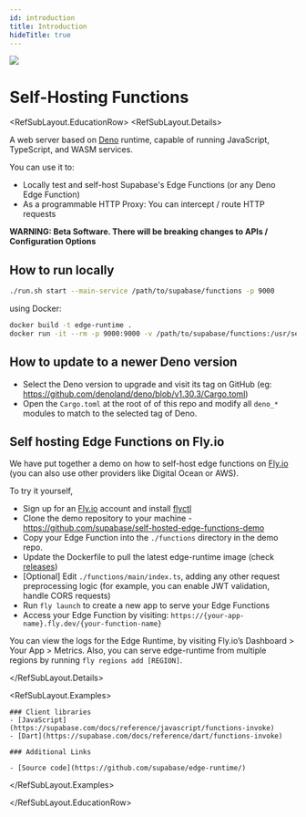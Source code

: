 ```yaml
---
id: introduction
title: Introduction
hideTitle: true
---
```


<div className="flex items-start gap-6 not-prose" id="introduction">
  <img src="/docs/img/icons/menu/reference-analytics.svg" className="w-8 h-8 rounded" />
  <div className="flex flex-col gap-2">
    <h1 className="text-3xl text-scale-1200 m-0">Self-Hosting Functions</h1>
  </div>
</div>

<RefSubLayout.EducationRow>
  <RefSubLayout.Details>

A web server based on [Deno](https://deno.land) runtime, capable of running JavaScript, TypeScript, and WASM services.

You can use it to:

- Locally test and self-host Supabase's Edge Functions (or any Deno Edge Function)
- As a programmable HTTP Proxy: You can intercept / route HTTP requests

**WARNING: Beta Software. There will be breaking changes to APIs / Configuration Options**

## How to run locally

```bash
./run.sh start --main-service /path/to/supabase/functions -p 9000
```

using Docker:

```bash
docker build -t edge-runtime .
docker run -it --rm -p 9000:9000 -v /path/to/supabase/functions:/usr/services supabase/edge-runtime start --main-service /usr/services
```

## How to update to a newer Deno version

- Select the Deno version to upgrade and visit its tag on GitHub (eg: https://github.com/denoland/deno/blob/v1.30.3/Cargo.toml)
- Open the `Cargo.toml` at the root of of this repo and modify all `deno_*` modules to match to the selected tag of Deno.

## Self hosting Edge Functions on Fly.io

We have put together a demo on how to self-host edge functions on [Fly.io](http://Fly.io) (you can also use other providers like Digital Ocean or AWS).

To try it yourself,

- Sign up for an [Fly.io](http://Fly.io) account and install [flyctl](https://fly.io/docs/hands-on/install-flyctl/)
- Clone the demo repository to your machine - https://github.com/supabase/self-hosted-edge-functions-demo
- Copy your Edge Function into the `./functions` directory in the demo repo.
- Update the Dockerfile to pull the latest edge-runtime image (check [releases](https://github.com/supabase/edge-runtime/pkgs/container/edge-runtime))
- [Optional] Edit `./functions/main/index.ts`, adding any other request preprocessing logic (for example, you can enable JWT validation, handle CORS requests)
- Run `fly launch` to create a new app to serve your Edge Functions
- Access your Edge Function by visiting:
  `https://{your-app-name}.fly.dev/{your-function-name}`

You can view the logs for the Edge Runtime, by visiting Fly.io’s Dashboard > Your App > Metrics. Also, you can serve edge-runtime from multiple regions by running `fly regions add [REGION]`.

  </RefSubLayout.Details>

  <RefSubLayout.Examples>

    ### Client libraries
    - [JavaScript](https://supabase.com/docs/reference/javascript/functions-invoke)
    - [Dart](https://supabase.com/docs/reference/dart/functions-invoke)

    ### Additional Links

    - [Source code](https://github.com/supabase/edge-runtime/)

  </RefSubLayout.Examples>

</RefSubLayout.EducationRow>
